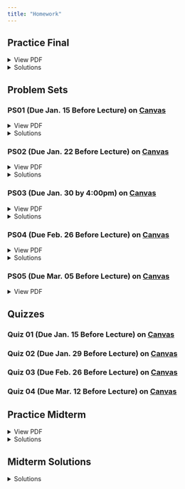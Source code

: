 ```yaml
---
title: "Homework"
---
```


## Practice Final

```{=html}
<details>
  <summary>View PDF</summary> 
  <a class="btn btn-primary btn-lg cv-download" href="practice/final/practice-final.pdf" target="_blank">
    <i class="fa-solid fa-file-arrow-down"></i>&ensp;Download 
  </a>
  <div class="embed-container">
    <iframe src="practice/final/practice-final.pdf" style="border: 0.5px" height="1000" width="800"></iframe>
  </div>
</details>
```

```{=html}
<details>
  <summary>Solutions</summary> 
  <a class="btn btn-primary btn-lg cv-download" href="coming-soon.png" target="_blank">
    <i class="fa-solid fa-file-arrow-down"></i>&ensp;Download 
  </a>
  <div class="embed-container">
    <img src="coming-soon.png" height="500" width="800">
  </div>
</details>
```

<!--
```{=html}
<details>
  <summary>Solutions</summary> 
  <a class="btn btn-primary btn-lg cv-download" href="practice/final/solutions.pdf" target="_blank">
    <i class="fa-solid fa-file-arrow-down"></i>&ensp;Download 
  </a>
  <div class="embed-container">
    <iframe src="practice/final/solutions.pdf" style="border: 0.5px" height="1000" width="800"></iframe>
  </div>
</details>
```
-->

## Problem Sets

### PS01 (Due Jan. 15 Before Lecture) on [**Canvas**](https://canvas.uoregon.edu/courses/254916/assignments/1760037){target="_blank"} 

```{=html}
<details>
  <summary>View PDF</summary> 
  <a class="btn btn-primary btn-lg cv-download" href="Problem-Sets/Winter25/PS01/problem-set-01.pdf" target="_blank">
    <i class="fa-solid fa-file-arrow-down"></i>&ensp;Download 
  </a>
  <div class="embed-container">
    <iframe src="Problem-Sets/Winter25/PS01/problem-set-01.pdf" style="border: 0.5px" height="1000" width="800"></iframe>
  </div>
</details>
```

```{=html}
<details>
  <summary>Solutions</summary> 
  <a class="btn btn-primary btn-lg cv-download" href="Problem-Sets/Winter25/PS01/PS01-solutions.pdf" target="_blank">
    <i class="fa-solid fa-file-arrow-down"></i>&ensp;Download 
  </a>
  <div class="embed-container">
    <iframe src="Problem-Sets/Winter25/PS01/PS01-solutions.pdf" style="border: 0.5px" height="1000" width="800"></iframe>
  </div>
</details>
```

### PS02 (Due Jan. 22 Before Lecture) on [**Canvas**](https://canvas.uoregon.edu/courses/254916/assignments/1760038){target="_blank"}

```{=html}
<details>
  <summary>View PDF</summary> 
  <a class="btn btn-primary btn-lg cv-download" href="Problem-Sets/Winter25/PS02/problem-set-02.pdf" target="_blank">
    <i class="fa-solid fa-file-arrow-down"></i>&ensp;Download 
  </a>
  <div class="embed-container">
    <iframe src="Problem-Sets/Winter25/PS02/problem-set-02.pdf" style="border: 0.5px" height="1000" width="800"></iframe>
  </div>
</details>
```

```{=html}
<details>
  <summary>Solutions</summary> 
  <a class="btn btn-primary btn-lg cv-download" href="Problem-Sets/Winter25/PS02/PS02-solutions.pdf" target="_blank">
    <i class="fa-solid fa-file-arrow-down"></i>&ensp;Download 
  </a>
  <div class="embed-container">
    <iframe src="Problem-Sets/Winter25/PS02/PS02-solutions.pdf" style="border: 0.5px" height="1000" width="800"></iframe>
  </div>
</details>
```

### PS03 (Due Jan. 30 by 4:00pm) on [**Canvas**](https://canvas.uoregon.edu/courses/254916/assignments/1760039){target="_blank"}

```{=html}
<details>
  <summary>View PDF</summary> 
  <a class="btn btn-primary btn-lg cv-download" href="Problem-Sets/Winter25/PS03/problem-set-03.pdf" target="_blank">
    <i class="fa-solid fa-file-arrow-down"></i>&ensp;Download 
  </a>
  <div class="embed-container">
    <iframe src="Problem-Sets/Winter25/PS03/problem-set-03.pdf" style="border: 0.5px" height="1000" width="800"></iframe>
  </div>
</details>
```

```{=html}
<details>
  <summary>Solutions</summary> 
  <a class="btn btn-primary btn-lg cv-download" href="Problem-Sets/Winter25/PS03/PS03-solutions.pdf" target="_blank">
    <i class="fa-solid fa-file-arrow-down"></i>&ensp;Download 
  </a>
  <div class="embed-container">
    <iframe src="Problem-Sets/Winter25/PS03/PS03-solutions.pdf" style="border: 0.5px" height="1000" width="800"></iframe>
  </div>
</details>
```

### PS04 (Due Feb. 26 Before Lecture) on [**Canvas**](https://canvas.uoregon.edu/courses/254916/assignments/1760040){target="_blank"}

```{=html}
<details>
  <summary>View PDF</summary>
  <a class="btn btn-primary btn-lg cv-download" href="Problem-Sets/Winter25/PS04/problem-set-04.pdf" target="_blank">
    <i class="fa-solid fa-file-arrow-down"></i>&ensp;Download
  </a>
  <div class="embed-container">
    <iframe src="Problem-Sets/Winter25/PS04/problem-set-04.pdf" style="border: 0.5px" height="1000" width="800"></iframe>
  </div>
</details>
```

```{=html}
<details>
  <summary>Solutions</summary> 
  <a class="btn btn-primary btn-lg cv-download" href="Problem-Sets/Winter25/PS04/PS04-solutions.pdf" target="_blank">
    <i class="fa-solid fa-file-arrow-down"></i>&ensp;Download 
  </a>
  <div class="embed-container">
    <iframe src="Problem-Sets/Winter25/PS04/PS04-solutions.pdf" style="border: 0.5px" height="1000" width="800"></iframe>
  </div>
</details>
```

### PS05 (Due Mar. 05 Before Lecture) on [**Canvas**](https://canvas.uoregon.edu/courses/254916/assignments/1760045){target="_blank"}

```{=html}
<details>
  <summary>View PDF</summary>
  <a class="btn btn-primary btn-lg cv-download" href="Problem-Sets/Winter25/PS05/problem-set-05.pdf" target="_blank">
    <i class="fa-solid fa-file-arrow-down"></i>&ensp;Download
  </a>
  <div class="embed-container">
    <iframe src="Problem-Sets/Winter25/PS05/problem-set-05.pdf" style="border: 0.5px" height="1000" width="800"></iframe>
  </div>
</details>
```

<!--
```{=html}
<details>
  <summary>Solutions</summary> 
  <a class="btn btn-primary btn-lg cv-download" href="Problem-Sets/Winter25/PS05/PS05-solutions.pdf" target="_blank">
    <i class="fa-solid fa-file-arrow-down"></i>&ensp;Download 
  </a>
  <div class="embed-container">
    <iframe src="Problem-Sets/Winter25/PS05/PS05-solutions.pdf" style="border: 0.5px" height="1000" width="800"></iframe>
  </div>
</details>
```
-->

## Quizzes

### Quiz 01 (Due Jan. 15 Before Lecture) on [**Canvas**](https://canvas.uoregon.edu/courses/254916/assignments/1760034){target="_blank"}

### Quiz 02 (Due Jan. 29 Before Lecture) on [**Canvas**](https://canvas.uoregon.edu/courses/254916/assignments/1760031){target="_blank"}

### Quiz 03 (Due Feb. 26 Before Lecture) on [**Canvas**](https://canvas.uoregon.edu/courses/254916/assignments/1760044){target="_blank"}

### Quiz 04 (Due Mar. 12 Before Lecture) on [**Canvas**](https://canvas.uoregon.edu/courses/254916/assignments/1760032){target="_blank"}

## Practice Midterm

```{=html}
<details>
  <summary>View PDF</summary> 
  <a class="btn btn-primary btn-lg cv-download" href="practice/midterm/practice-midterm.pdf" target="_blank">
    <i class="fa-solid fa-file-arrow-down"></i>&ensp;Download 
  </a>
  <div class="embed-container">
    <iframe src="practice/midterm/practice-midterm.pdf" style="border: 0.5px" height="1000" width="800"></iframe>
  </div>
</details>
```

```{=html}
<details>
  <summary>Solutions</summary> 
  <a class="btn btn-primary btn-lg cv-download" href="practice/midterm/practice-midterm-solutions.pdf" target="_blank">
    <i class="fa-solid fa-file-arrow-down"></i>&ensp;Download 
  </a>
  <div class="embed-container">
    <iframe src="practice/midterm/practice-midterm-solutions.pdf" style="border: 0.5px" height="1000" width="800"></iframe>
  </div>
</details>
```

## Midterm Solutions

```{=html}
<details>
  <summary>Solutions</summary> 
  <a class="btn btn-primary btn-lg cv-download" href="practice/midterm/practice-midterm-solutions.pdf" target="_blank">
    <i class="fa-solid fa-file-arrow-down"></i>&ensp;Download 
  </a>
  <div class="embed-container">
    <iframe src="practice/midterm/practice-midterm-solutions.pdf" style="border: 0.5px" height="1000" width="800"></iframe>
  </div>
</details>
```